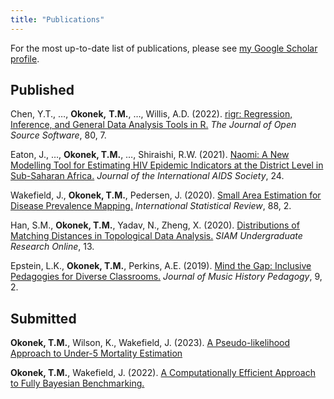 ```yaml
---
title: "Publications"
---
```


For the most up-to-date list of publications, please see [my Google Scholar profile](https://scholar.google.com/citations?hl=en&user=dGKBXRUAAAAJ&view_op=list_works&authuser=2).

## Published

Chen, Y.T., ..., **Okonek,** **T.M.**, ..., Willis, A.D. (2022). [rigr: Regression, Inference, and General Data Analysis Tools in R.](https://doi.org/10.21105/joss.04847) *The Journal of Open Source Software*, 80, 7.

Eaton, J., ..., **Okonek, T.M.**, ..., Shiraishi, R.W. (2021). [Naomi: A New Modelling Tool for Estimating HIV Epidemic Indicators at the District Level in Sub-Saharan Africa.](https://doi.org/10.1002/jia2.25788) *Journal of the International AIDS Society*, 24.

Wakefield, J., **Okonek, T.M.**, Pedersen, J. (2020). [Small Area Estimation for Disease Prevalence Mapping.](https://doi.org/10.1111/insr.12400) *International Statistical Review*, 88, 2.

Han, S.M., **Okonek, T.M.**, Yadav, N., Zheng, X. (2020). [Distributions of Matching Distances in Topological Data Analysis.](https://www.siam.org/Portals/0/Publications/SIURO/Vol13/S01730PDF.pdf?ver=2020-04-14-134630-267) *SIAM Undergraduate Research Online*, 13.

Epstein, L.K., **Okonek, T.M.**, Perkins, A.E. (2019). [Mind the Gap: Inclusive Pedagogies for Diverse Classrooms.](https://www.ams-net.org/ojs/index.php/jmhp/article/view/306/655) *Journal of Music History Pedagogy*, 9, 2.

## Submitted

**Okonek, T.M.**, Wilson, K., Wakefield, J. (2023). [A Pseudo-likelihood Approach to Under-5 Mortality Estimation](https://arxiv.org/abs/2310.11357)

**Okonek, T.M.**, Wakefield, J. (2022). [A Computationally Efficient Approach to Fully Bayesian Benchmarking.](https://arxiv.org/abs/2203.12195)
